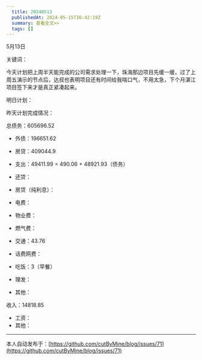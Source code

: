 ```yaml
---
  title: 20240513
  publishedAt: 2024-05-15T16:42:19Z
  summary: 查看全文>>
  tags: []
---
```



5月13日

关键词：

今天计划把上周半天能完成的公司需求处理一下，珠海那边项目先缓一缓，过了上周五演示的节点后，达叔也表明项目还有时间给我喘口气，不用太急，下个月湛江项目签下来才是真正紧凑起来。

明日计划：

昨天计划完成情况：

总债务：605696.52
- 外债：196651.62
- 房贷：409044.9

- 支出：49411.99 = 490.06 + 48921.93（债务）
- 还贷：
- 房贷（纯利息）：
- 电费：
- 物业费：
- 燃气费：
- 交通：43.76
- 话费网费：
- 吃饭：3（早餐）
- 理发：
- 其他：

收入：14818.85
- 工资：
- 其他：


---
本人自动发布于：[https://github.com/cutByMine/blog/issues/71](https://github.com/cutByMine/blog/issues/71)
